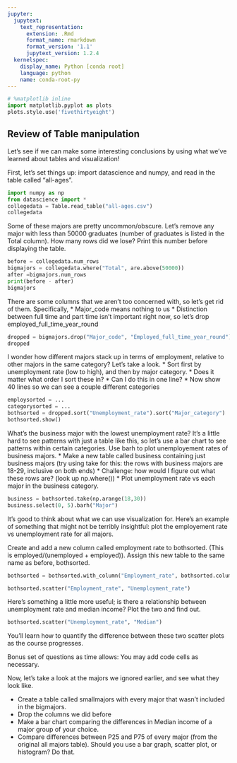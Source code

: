 ```yaml
---
jupyter:
  jupytext:
    text_representation:
      extension: .Rmd
      format_name: rmarkdown
      format_version: '1.1'
      jupytext_version: 1.2.4
  kernelspec:
    display_name: Python [conda root]
    language: python
    name: conda-root-py
---
```


```python
# %matplotlib inline
import matplotlib.pyplot as plots
plots.style.use('fivethirtyeight')
```

## Review of Table manipulation ##

Let's see if we can make some interesting conclusions by using what we've learned about tables and visualization!

First, let's set things up: import datascience and numpy, and read in the table called "all-ages".

```python
import numpy as np
from datascience import *
collegedata = Table.read_table("all-ages.csv")
collegedata
```

Some of these majors are pretty uncommon/obscure. Let's remove any major with less than 50000 graduates (number of graduates is listed in the Total column). How many rows did we lose? Print this number before displaying the table.

```python
before = collegedata.num_rows
bigmajors = collegedata.where("Total", are.above(50000))
after =bigmajors.num_rows
print(before - after)
bigmajors
```

There are some columns that we aren't too concerned with, so let's get rid of them. Specifically,
 * Major_code means nothing to us
 * Distinction between full time and part time isn't important right now, so let's drop employed_full_time_year_round

```python
dropped = bigmajors.drop("Major_code", "Employed_full_time_year_round")
dropped
```

I wonder how different majors stack up in terms of employment, relative to other majors in the same category? Let's take a look. 
* Sort first by unemployment rate (low to high), and then by major category.
     * Does it matter what order I sort these in?
     * Can I do this in one line?
* Now show 40 lines so we can see a couple different categories

```python
employsorted = ...
categorysorted = ...
bothsorted = dropped.sort("Unemployment_rate").sort("Major_category")
bothsorted.show()
```

What's the business major with the lowest unemployment rate?
It's a little hard to see patterns with just a table like this, so let's use a bar chart to see patterns within certain categories. Use barh to plot unemployement rates of business majors.
* Make a new table called business containing just business majors (try using take for this: the rows with business majors are 18-29, inclusive on both ends)
    * Challenge: how would I figure out what these rows are? (look up np.where())
* Plot unemployment rate vs each major in the business category.

```python
business = bothsorted.take(np.arange(18,30))
business.select(0, 5).barh("Major")
```

It's good to think about what we can use visualization for. Here's an example of something that might not be terribly insightful: plot the employement rate vs unemployment rate for all majors. 

Create and add a new column called employment rate to bothsorted. (This is employed/(unemployed + employed)). Assign this new table to the same name as before, bothsorted.

```python
bothsorted = bothsorted.with_column("Employment_rate", bothsorted.column("Employed")/(bothsorted.column("Unemployed") + bothsorted.column("Employed")))
```

```python
bothsorted.scatter("Employment_rate", "Unemployment_rate")
```

Here's something a little more useful; is there a relationship between unemployment rate and median income? Plot the two and find out.

```python
bothsorted.scatter("Unemployment_rate", "Median")
```

You'll learn how to quantify the difference between these two scatter plots as the course progresses.


Bonus set of questions as time allows:
You may add code cells as necessary.

Now, let's take a look at the majors we ignored earlier, and see what they look like. 

* Create a table called smallmajors with every major that wasn't included in the bigmajors. 
* Drop the columns we did before
* Make a bar chart comparing the differences in Median income of a major group of your choice. 
* Compare differences between P25 and P75 of every major (from the original all majors table). Should you use a bar graph, scatter plot, or histogram? Do that.

